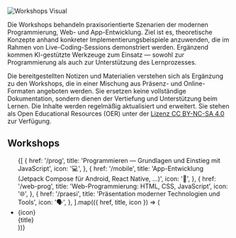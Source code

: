 
![Workshops Visual](/images/workshops-hero.png)

Die Workshops behandeln praxisorientierte Szenarien der modernen 
Programmierung, Web- und App-Entwicklung. Ziel ist es, theoretische Konzepte 
anhand konkreter Implementierungsbeispiele anzuwenden, die im Rahmen von
Live-Coding-Sessions demonstriert werden. Ergänzend kommen KI-gestützte 
Werkzeuge zum Einsatz &mdash; sowohl zur Programmierung als auch zur 
Unterstützung des Lernprozesses.

Die bereitgestellten Notizen und Materialien verstehen sich als Ergänzung zu 
den Workshops, die in einer Mischung aus Präsenz- und Online-Formaten angeboten
werden. Sie ersetzen keine vollständige Dokumentation, sondern dienen der 
Vertiefung  und Unterstützung beim Lernen. Die Inhalte werden regelmäßig 
aktualisiert und erweitert. Sie stehen als Open Educational Resources
(OER) unter der [Lizenz CC BY-NC-SA 4.0](https://creativecommons.org/licenses/by-nc-sa/4.0/) zur Verfügung.


<section className="w-full">
  <h2 className="text-2xl font-semibold my-6 text-center">
    Workshops
  </h2>
  <ul className="grid grid-cols-1 md:grid-cols-2 lg:grid-cols-3 xl:grid-cols-4 gap-6">
    {[
      {
        href: '/prog',
        title:
          'Programmieren — Grundlagen und Einstieg mit JavaScript',
        icon: '💻',
      },
      {
        href: '/mobile',
        title:
          'App-Entwicklung (Jetpack Compose für Android, React Native, …)',
        icon: '📱',
      },
      {
        href: '/web-prog',
        title: 'Web-Programmierung: HTML, CSS, JavaScript',
        icon: '🌐',
      },
      {
        href: '/praesi',
        title: 'Präsentation moderner Technologien und Tools',
        icon: '🗣️',
      },
    ].map(({ href, title, icon }) => (
      <li key={href}>
        <Link
          href={href}
          className="relative flex items-center bg-white h-full p-6 rounded-xl shadow-sm border border-slate-200 hover:shadow-lg hover:bg-blue-50 transition-all duration-200 focus:outline-none focus:ring-2"
        >
          <div className="flex items-center gap-3">
            <div className="flex items-center justify-center h-10 w-10 text-xl">
              {icon}
            </div>
            <div className="font-semibold text-base text-slate-900 text-left">
              {title}
            </div>
          </div>
        </Link>
      </li>
    ))}
  </ul>
</section>